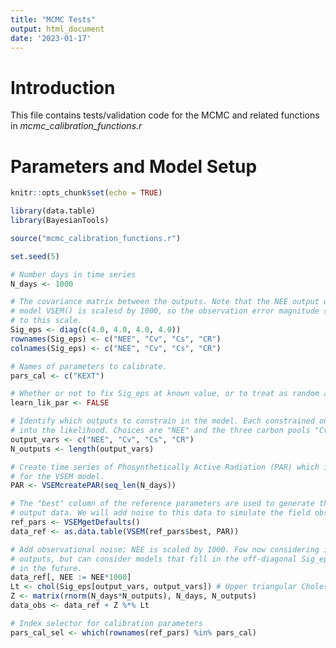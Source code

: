 ```yaml
---
title: "MCMC Tests"
output: html_document
date: '2023-01-17'
---
```


# Introduction
This file contains tests/validation code for the MCMC and related functions in *mcmc_calibration_functions.r* 

# Parameters and Model Setup
```r
knitr::opts_chunk$set(echo = TRUE)

library(data.table)
library(BayesianTools)

source("mcmc_calibration_functions.r")

set.seed(5)
```


```r
# Number days in time series 
N_days <- 1000

# The covariance matrix between the outputs. Note that the NEE output of the
# model VSEM() is scalesd by 1000, so the observation error magnitude should correspond 
# to this scale. 
Sig_eps <- diag(c(4.0, 4.0, 4.0, 4.0))
rownames(Sig_eps) <- c("NEE", "Cv", "Cs", "CR")
colnames(Sig_eps) <- c("NEE", "Cv", "Cs", "CR")

# Names of parameters to calibrate.
pars_cal <- c("KEXT")

# Whether or not to fix Sig_eps at known value, or to treat as random and infer from data.  
learn_lik_par <- FALSE

# Identify which outputs to constrain in the model. Each constrained output factors 
# into the likelihood. Choices are "NEE" and the three carbon pools "Cv", "Cs", and "CR".
output_vars <- c("NEE", "Cv", "Cs", "CR")
N_outputs <- length(output_vars)
```


```r
# Create time series of Phosynthetically Active Radiation (PAR) which is the forcing variable
# for the VSEM model. 
PAR <- VSEMcreatePAR(seq_len(N_days))

# The "best" column of the reference parameters are used to generate the "true" 
# output data. We will add noise to this data to simulate the field observations.
ref_pars <- VSEMgetDefaults()
data_ref <- as.data.table(VSEM(ref_pars$best, PAR))

# Add observational noise; NEE is scaled by 1000. Fow now considering independent 
# outputs, but can consider models that fill in the off-diagonal Sig_eps values
# in the future. 
data_ref[, NEE := NEE*1000]
Lt <- chol(Sig_eps[output_vars, output_vars]) # Upper triangular Cholesky factor of output covariance
Z <- matrix(rnorm(N_days*N_outputs), N_days, N_outputs) 
data_obs <- data_ref + Z %*% Lt

# Index selector for calibration parameters
pars_cal_sel <- which(rownames(ref_pars) %in% pars_cal)
```



